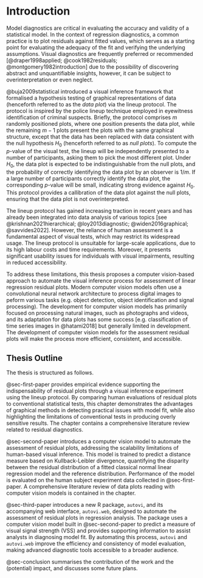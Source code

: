# Introduction {#sec-intro}

Model diagnostics are critical in evaluating the accuracy and validity of a statistical model. In the context of regression diagnostics, a common practice is to plot residuals against fitted values, which serves as a starting point for evaluating the adequacy of the fit and verifying the underlying assumptions. Visual diagnostics are frequently preferred or recommended [@draper1998applied; @cook1982residuals; @montgomery1982introduction] due to the possibility of discovering abstract and unquantifiable insights, however, it can be subject to overinterpretation or even neglect. 

@buja2009statistical introduced a visual inference framework that formalised a hypothesis testing of graphical representations of data (henceforth referred to as the _data plot_) via the lineup protocol. The protocol is inspired by the police lineup technique employed in eyewitness identification of criminal suspects. Briefly, the protocol comprises $m$ randomly positioned plots, where one position presents the data plot, while the remaining $m-1$ plots present the plots with the same graphical structure, except that the data has been replaced with data consistent with the null hypothesis $H_0$ (henceforth referred to as _null plots_). To compute the $p$-value of the visual test, the lineup will be independently presented to a number of participants, asking them to pick the most different plot. Under $H_0$, the data plot is expected to be indistinguishable from the null plots, and the probability of correctly identifying the data plot by an observer is $1/m$. If a large number of participants correctly identify the data plot, the corresponding $p$-value will be small, indicating strong evidence against $H_0$. This protocol provides a callibration of the data plot against the null plots, ensuring that the data plot is not overinterpreted.



The lineup protocol has gained increasing traction in recent years and has already been integrated into data analysis of various topics [see @krishnan2021hierarchical; @loy2013diagnostic; @widen2016graphical; @savvides2022]. However, the reliance of human assessment is a fundamental aspect of visual tests, which may restrict its widespread usage. The lineup protocol is unsuitable for large-scale applications, due to its high labour costs and time requirements. Moreover, it presents significant usability issues for individuals with visual impairments, resulting in reduced accessibility. 

To address these limitations, this thesis proposes a computer vision-based approach to automate the visual inference process for assessment of linear regression residual plots. Modern computer vision models often use a convolutional neural network architecture to process digital images to peform various tasks (e.g. object detection, object identification and signal processing). The development for computer vision models has primarily focused on processing natural images, such as photographs and videos, and its adaptation for data plots has some success [e.g. classification of time series images in @hatami2018] but generally limited in development. The development of computer vision models for the assessment residual plots will make the process more efficient, consistent, and accessible.



## Thesis Outline

The thesis is structured as follows.

@sec-first-paper provides empirical evidence supporting the indispensability of residual plots through a visual inference experiment using the lineup protocol. By comparing human evaluations of residual plots to conventional statistical tests, this chapter demonstrates the advantages of graphical methods in detecting practical issues with model fit, while also highlighting the limitations of conventional tests in producing overly sensitive results. The chapter contains a comprehensive literature review related to residual diagnostics. 

@sec-second-paper introduces a computer vision model to automate the assessment of residual plots, addressing the scalability limitations of human-based visual inference. This model is trained to predict a distance measure based on Kullback-Leibler divergence, quantifying the disparity between the residual distribution of a fitted classical normal linear regression model and the reference distribution. Performance of the model is evaluated on the human subject experiment data collected in @sec-first-paper. A comprehensive literature review of data plots reading with computer vision models is contained in the chapter.


@sec-third-paper introduces a new R package, `autovi`, and its accompanying web interface, `autovi.web`, designed to automate the assessment of residual plots in regression analysis. The package uses a computer vision model built in @sec-second-paper to predict a measure of visual signal strength (VSS) and provides supporting information to assist analysts in diagnosing model fit. By automating this process, `autovi` and `autovi.web` improve the efficiency and consistency of model evaluation, making advanced diagnostic tools accessible to a broader audience. 

@sec-conclusion summarises the contribution of the work and the (potential) impact, and discusses some future plans.
